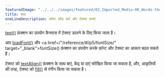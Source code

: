 ---
featuredImage: "../../../images/featured/03_Imported_Media-00_Words-thumbnail.png"
title: शब्द
oneLineDescription: फ़ॉन्ट लोड करें और टेक्स्ट बनाएं
---

<a href='https://p5js.org/reference/#/p5/text' target='_blank'>text()</a> फ़ंक्शन का उपयोग कैनवास में टेक्स्ट डालने के लिए किया जाता है।

आप <a href='/reference/#/p5/loadFont' target='_blank'>loadFont()</a> और <a href=/"/reference/#/p5/fontSize/" target="_blank">fontSize()</a> फ़ंक्शन का उपयोग करके फ़ॉन्ट और टेक्स्ट का आकार बदल सकते हैं।

टेक्स्ट को <a href='https://p5js.org/reference/#/p5/textAlign' target='_blank'>textAlign()</a> फ़ंक्शन के साथ बाएं, केंद्र या दाएं संरेखित किया जा सकता है, और, आकृतियों की तरह, टेक्स्ट को <a href='https://p5js.org/reference/#/p5/fill' target='_blank'>fill()</a> से रंगीन किया जा सकता है।
